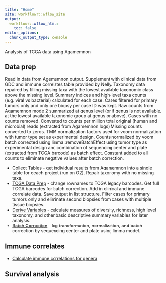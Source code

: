 ```yaml
---
title: "Home"
site: workflowr::wflow_site
output:
  workflowr::wflow_html:
    toc: false
editor_options:
  chunk_output_type: console
---
```


Analysis of TCGA data using Agamemnon

## Data prep

Read in data from Agememnon output. Supplement with clinical data from GDC and 
immune correlates table provided by Nelly. Taxonomy data repaired by filling missing taxa with the lowest available taxonomic class above the missing level. Summary indices and high-level taxa counts (e.g. viral vs bacterial) calculated for each case. Cases filtered for primary tumors only and only one biopsy per case ID was kept. Raw counts from Agamemnon mode 2 summarized at genus level (or if genus is not available, at the lowest available taxonomic group at genus or above). Cases with no counts removed. Converted to counts per million total original (human and microbial) reads (extracted from Agamemnon logs) Missing counts converted to zeros. TMM normalization factors used for voom normalization with tumor type set as experimental design. Counts normalized by voom batch corrected using limma::removeBatchEffect using tumor type as experimental design and combination of sequencing center and plate (extracted from TCGA barcode) as batch effect. Constant added to all counts to eliminate negative values after batch correction.

* [Collect Tables](collect_tables.html) - get individual results from Agamemnon into a single table for eeach project (run on O2). Repair taxonomy with no missing taxa.
* [TCGA Data Prep](tcga_data_prep.html) - change rownames to TCGA legacy barcodes. Get full TCGA barcodes for batch correction. Add in clinical and immune correlate data. Save output in list structure. Filter cases for primary tumors only and eliminate second biopsies from cases with multiple tissue biopsies.
* [Derive Variables](derive_vars.html) - calculate measures of diversity, richness, high level taxonomy, and other basic descriptive summary variables for later analysis.
* [Batch Correction](batch_correction.html) - log transformation, normalization, and batch correction by sequencing center and plate using limma model.

## Immune correlates

* [Calculate immune correlations for genera](genus_models.html)

## Survival analysis


